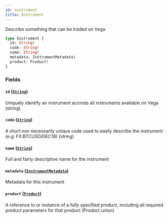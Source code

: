 ```yaml
---
id: instrument
title: Instrument
---
```



Describe something that can be traded on Vega

```graphql
type Instrument {
  id: String!
  code: String!
  name: String!
  metadata: InstrumentMetadata!
  product: Product!
}
```


### Fields

#### `id` ([`String`](/docs/mainnet/graphql/scalars/string))

Uniquely identify an instrument accrods all instruments available on Vega (string)


#### `code` ([`String`](/docs/mainnet/graphql/scalars/string))

A short non necessarily unique code used to easily describe the instrument (e.g: FX:BTCUSD/DEC18) (string)


#### `name` ([`String`](/docs/mainnet/graphql/scalars/string))

Full and fairly descriptive name for the instrument


#### `metadata` ([`InstrumentMetadata`](/docs/mainnet/graphql/objects/instrument-metadata))

Metadata for this instrument


#### `product` ([`Product`](/docs/mainnet/graphql/unions/product))

A reference to or instance of a fully specified product, including all required product parameters for that product (Product union)




